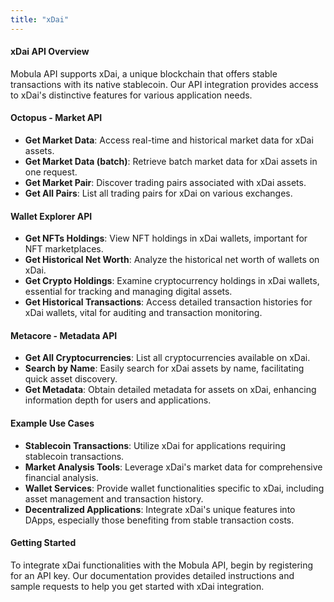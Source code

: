 ```yaml
---
title: "xDai"
---
```


#### xDai API Overview

Mobula API supports xDai, a unique blockchain that offers stable transactions with its native stablecoin. Our API integration provides access to xDai's distinctive features for various application needs.

#### Octopus - Market API

- **Get Market Data**: Access real-time and historical market data for xDai assets.
- **Get Market Data (batch)**: Retrieve batch market data for xDai assets in one request.
- **Get Market Pair**: Discover trading pairs associated with xDai assets.
- **Get All Pairs**: List all trading pairs for xDai on various exchanges.

#### Wallet Explorer API

- **Get NFTs Holdings**: View NFT holdings in xDai wallets, important for NFT marketplaces.
- **Get Historical Net Worth**: Analyze the historical net worth of wallets on xDai.
- **Get Crypto Holdings**: Examine cryptocurrency holdings in xDai wallets, essential for tracking and managing digital assets.
- **Get Historical Transactions**: Access detailed transaction histories for xDai wallets, vital for auditing and transaction monitoring.

#### Metacore - Metadata API

- **Get All Cryptocurrencies**: List all cryptocurrencies available on xDai.
- **Search by Name**: Easily search for xDai assets by name, facilitating quick asset discovery.
- **Get Metadata**: Obtain detailed metadata for assets on xDai, enhancing information depth for users and applications.

#### Example Use Cases

- **Stablecoin Transactions**: Utilize xDai for applications requiring stablecoin transactions.
- **Market Analysis Tools**: Leverage xDai's market data for comprehensive financial analysis.
- **Wallet Services**: Provide wallet functionalities specific to xDai, including asset management and transaction history.
- **Decentralized Applications**: Integrate xDai's unique features into DApps, especially those benefiting from stable transaction costs.

#### Getting Started

To integrate xDai functionalities with the Mobula API, begin by registering for an API key. Our documentation provides detailed instructions and sample requests to help you get started with xDai integration.
